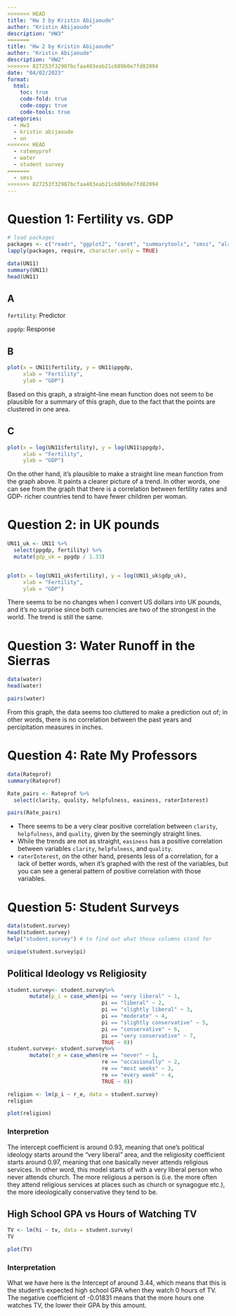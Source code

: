 ```yaml
---
<<<<<<< HEAD
title: "Hw 3 by Kristin Abijaoude"
author: "Kristin Abijaoude"
description: "HW3"
=======
title: "Hw 2 by Kristin Abijaoude"
author: "Kristin Abijaoude"
description: "HW2"
>>>>>>> 827253f32907bcfaa403eab21c689b0e7fd82094
date: "04/02/2023"
format:
  html:
    toc: true
    code-fold: true
    code-copy: true
    code-tools: true
categories:
  - Hw3
  - kristin abijaoude
  - un 
<<<<<<< HEAD
  - ratemyprof
  - water
  - student survey
=======
  - smss
>>>>>>> 827253f32907bcfaa403eab21c689b0e7fd82094
---
```


# Question 1: Fertility vs. GDP

```r
# load packages
packages <- c("readr", "ggplot2", "caret", "summarytools", "smss", "alr4", "tidyverse", "dplyr", "stats", "pwr")
lapply(packages, require, character.only = TRUE)
```

```r
data(UN11)
summary(UN11)
head(UN11)
```

## A

`fertility`: Predictor

`ppgdp`: Response

## B

```r
plot(x = UN11$fertility, y = UN11$ppgdp,
     xlab = "Fertility",
     ylab = "GDP")
```

Based on this graph, a straight-line mean function does not seem to be plausible for a summary of this graph, due to the fact that the points are clustered in one area.

## C

```r
plot(x = log(UN11$fertility), y = log(UN11$ppgdp),
     xlab = "Fertility",
     ylab = "GDP")
```

On the other hand, it's plausible to make a straight line mean function from the graph above. It paints a clearer picture of a trend. In other words, one can see from the graph that there is a correlation between fertility rates and GDP- richer countries tend to have fewer children per woman.

# Question 2: in UK pounds

```r
UN11_uk <- UN11 %>% 
  select(ppgdp, fertility) %>%
  mutate(gdp_uk = ppgdp / 1.33)


plot(x = log(UN11_uk$fertility), y = log(UN11_uk$gdp_uk),
     xlab = "Fertility",
     ylab = "GDP")
```

There seems to be no changes when I convert US dollars into UK pounds, and it's no surprise since both currencies are two of the strongest in the world. The trend is still the same.

# Question 3: Water Runoff in the Sierras

```r
data(water)
head(water)
```

```r
pairs(water)
```

From this graph, the data seems too cluttered to make a prediction out of; in other words, there is no correlation between the past years and percipitation measures in inches.

# Question 4: Rate My Professors

```r
data(Rateprof)
summary(Rateprof)
```

```r
Rate_pairs <- Rateprof %>%
  select(clarity, quality, helpfulness, easiness, raterInterest)

pairs(Rate_pairs)
```

-   There seems to be a very clear positive correlation between `clarity`, `helpfulness`, and `quality`, given by the seemingly straight lines.
-   While the trends are not as straight, `easiness` has a positive correlation between variables `clarity`, `helpfulness`, and `quality`.
-   `raterInterest`, on the other hand, presents less of a correlation, for a lack of better words, when it's graphed with the rest of the variables, but you can see a general pattern of positive correlation with those variables.

# Question 5: Student Surveys

```r
data(student.survey)
head(student.survey)
help("student.survey") # to find out what those columns stand for
```
```r
unique(student.survey$pi)
```


## Political Ideology vs Religiosity 

```r
student.survey<- student.survey%>% 
       mutate(p_i = case_when(pi == "very liberal" ~ 1,
                              pi == "liberal" ~ 2,
                              pi == "slightly liberal" ~ 3,
                              pi == "moderate" ~ 4,
                              pi == "slightly conservative" ~ 5,
                              pi == "conservative" ~ 6,
                              pi == "very conservative" ~ 7,
                              TRUE ~ 0)) 
student.survey<- student.survey%>% 
       mutate(r_e = case_when(re == "never" ~ 1,
                              re == "occasionally" ~ 2,
                              re == "most weeks" ~ 3,
                              re == "every week" ~ 4,
                              TRUE ~ 0))

religion <- lm(p_i ~ r_e, data = student.survey)
religion

plot(religion)
```

### Interpretion 

The intercept coefficient is around 0.93, meaning that one's political ideology starts around the "very liberal" area, and the religiosity coefficient starts around 0.97, meaning that one basically never attends religious services. In other word, this model starts of with a very liberal person who never attends church. The more religious a person is (i.e. the more often they attend religious services at places such as church or synagogue etc.), the more ideologically conservative they tend to be. 

## High School GPA vs Hours of Watching TV

```r
TV <- lm(hi ~ tv, data = student.survey)
TV

plot(TV)
```

### Interpretation

What we have here is the Intercept of around 3.44, which means that this is the student's expected high school GPA when they watch 0 hours of TV. The negative coefficient of -0.01831 means that the more hours one watches TV, the lower their GPA by this amount.
